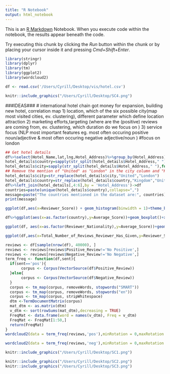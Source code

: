 ```yaml
---
title: "R Notebook"
output: html_notebook
---
```


This is an [R Markdown](http://rmarkdown.rstudio.com) Notebook. When you execute code within the notebook, the results appear beneath the code. 

Try executing this chunk by clicking the *Run* button within the chunk or by placing your cursor inside it and pressing *Cmd+Shift+Enter*. 




```r
library(stringr)
library(dplyr)
library(tm)
library(ggplot2)
library(wordcloud2)
```

```r
df <- read.csv('/Users/Cyrill/Desktop/vis/hotel.csv')
```

```r
knitr::include_graphics("/Users/Cyrill/Desktop/SC4.png")
```



###IDEAS###
# international hotel chain got money for expansion, building new hotel, correlation map
  1) location, which of the six possible city(map most visited cities, ev. clustering), different parameter which define location attraction
  2) marketing efforts,targeting (where are the (positive) reviews are coming from, ev. clustering, which duration do we focus on )
  3) service focus (NLP most important features eg. most often occuring positive noun/adjective & most often occuring negative adjective/noun )
#focus on london





```r
## Get hotel details
df%>%select(Hotel_Name,lat,lng,Hotel_Address)%>%group_by(Hotel_Address)%>%filter(!duplicated(Hotel_Address))->hotel_details
hotel_details$country=sapply(str_split(hotel_details$Hotel_Address," "),function(x){x[length(x)]})
hotel_details$city=sapply(str_split(hotel_details$Hotel_Address," "),function(x){x[length(x)-1]})
## Remove the mention of "United" as "London" in the city column and "Kingdom" as "United Kingdom" in the country column
hotel_details$city=str_replace(hotel_details$city,"United","London")
hotel_details$country=str_replace(hotel_details$country,"Kingdom","United Kingdom")
df%>%left_join(hotel_details[,4:6],by = 'Hotel_Address')->df
countries=paste(unique(hotel_details$country),collapse=",")
message=paste("The countries mentioned in the dataset are:", countries)
print(message)
```



```r
ggplot(df,aes(x=Reviewer_Score)) + geom_histogram(binwidth = 1)+theme_bw()+ggtitle('Distribution of reviewer socres')
```

```r
df%>%ggplot(aes(x=as.factor(country),y=Average_Score))+geom_boxplot()+xlab("Country")+ylab("Average Score")
```



```r
ggplot(df, aes(x=as.factor(Reviewer_Nationality),y=Average_Score))+geom_boxplot()+xlab("Country")+ylab("Average Score")
```



```r
ggplot(df,aes(x=Total_Number_of_Reviews_Reviewer_Has_Given,y=Reviewer_Score)) + geom_point()+theme_bw()+geom_smooth(method = "lm")+ggtitle('Correlation between score and review frequency')
```

```r
reviews <- df[sample(nrow(df), 40000), ]
reviews <- reviews[reviews$Positive_Review!='No Positive',]
reviews <- reviews[reviews$Negative_Review!='No Negative',]
term_freq <- function(df,sent){
  if(sent=='pos'){
       corpus <- Corpus(VectorSource(df$Positive_Review))
  }else{
       corpus <- Corpus(VectorSource(df$Negative_Review))
  }
  corpus <- tm_map(corpus, removeWords, stopwords("SMART"))
  corpus <- tm_map(corpus, removeWords, stopwords("en"))
  corpus <- tm_map(corpus, stripWhitespace)
  dtm <-TermDocumentMatrix(corpus)
  mat_dtm <- as.matrix(dtm)
  v_dtm <- sort(rowSums(mat_dtm),decreasing = TRUE)
  FreqMat <- data.frame(word = names(v_dtm), Freq = v_dtm)
  FreqMat <- FreqMat[1:50,]
  return(FreqMat)
}
wordcloud2(data = term_freq(reviews,'pos'),minRotation = 0,maxRotation = 0)
```


```r
wordcloud2(data = term_freq(reviews,'neg'),minRotation = 0,maxRotation = 0)
```

```r
knitr::include_graphics("/Users/Cyrill/Desktop/SC1.png")
```



```r
knitr::include_graphics("/Users/Cyrill/Desktop/SC2.png")
knitr::include_graphics("/Users/Cyrill/Desktop/SC3.png")
```

```r

```


